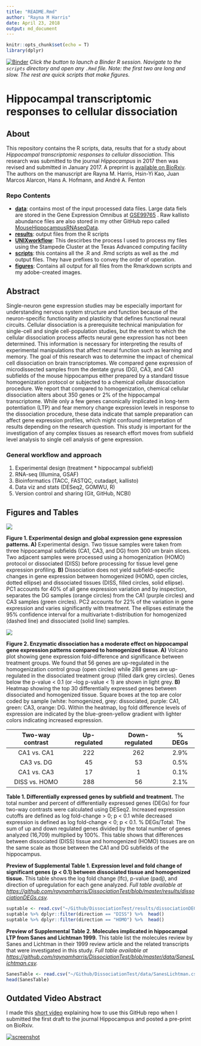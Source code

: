 ```yaml
---
title: "README.Rmd"
author: "Rayna M Harris"
date: April 23, 2018
output: md_document
---
```


```r
knitr::opts_chunk$set(echo = T)
library(dplyr)
```

[![Binder](http://mybinder.org/badge.svg)](http://beta.mybinder.org/v2/gh/raynamharris/DissociationTest/master?urlpath=rstudio) _Click the button to launch a Binder R session. Navigate to the `scripts` directory and open any `.Rmd` file. Note: the first two are long and slow. The rest are quick scripts that make figures._ 

# Hippocampal transcriptomic responses to cellular dissociation

## About

This repository contains the R scripts, data, results that for a study about _Hippocampal transcriptomic responses to cellular dissociation_. This research was submitted to the journal _Hippocampus_ in 2017 then was revised and submitted in January 2017. A preprint is [available on BioRxiv](https://www.biorxiv.org/content/early/2019/01/21/153585). The authors on the manuscript are Rayna M. Harris, Hsin-Yi Kao, Juan Marcos Alarcon, Hans A. Hofmann, and André A. Fenton

### Repo Contents

- [**data**](./data/): contains most of the input processed data files. Large data fiels are stored in the Gene Expression Omnibus at [GSE99765](https://www.ncbi.nlm.nih.gov/geo/query/acc.cgi?acc=GSE99765) . Raw kallisto abundance files are also stored in my other GitHub repo called [MouseHippocampusRNAseqData](https://github.com/raynamharris/MouseHippocampusRNAseqData).
- [**results**](./results): output files from the R scripts
- [**UNIXworkflow**](./UNIXworkflow/): This descirbes the process I used to process my files using the Stampede Cluster at the Texas Advanced computing facility
- [**scripts**](./scripts/): this contains all the .R and .Rmd scripts as well as the .md output files. They have prefixes to convey the order of operation.
- [**figures**](./figures/): Contains all output for all files from the Rmarkdown scripts and my adobe-created images. 


## Abstract

Single-neuron gene expression studies may be especially important for understanding nervous system structure and function because of the neuron-specific functionality and plasticity that defines functional neural circuits. Cellular dissociation is a prerequisite technical manipulation for single-cell and single cell-population studies, but the extent to which the cellular dissociation process affects neural gene expression has not been determined. This information is necessary for interpreting the results of experimental manipulations that affect neural function such as learning and memory. The goal of this research was to determine the impact of chemical cell dissociation on brain transcriptomes. We compared gene expression of microdissected samples from the dentate gyrus (DG), CA3, and CA1 subfields of the mouse hippocampus either prepared by a standard tissue homogenization protocol or subjected to a chemical cellular dissociation procedure. We report that compared to homogenization, chemical cellular dissociation alters about 350 genes or 2% of the hippocampal transcriptome. While only a few genes canonically implicated in long-term potentiation (LTP) and fear memory change expression levels in response to the dissociation procedure, these data indicate that sample preparation can affect gene expression profiles, which might confound interpretation of results depending on the research question. This study is important for the investigation of any complex tissues as research effort moves from subfield level analysis to single cell analysis of gene expression.

### General workflow and approach

1. Experimental design (treatment * hippocampal subfield)
2. RNA-seq (Illumina, GSAF)
3. Bioinformatics (TACC, FASTQC, cutadapt, kallisto)
4. Data viz and stats (DESeq2, GOMWU, R)
5. Version control and sharing (Git, GitHub, NCBI)

## Figures and Tables

![](./figures/figure1.png)

**Figure 1. Experimental design and global expression gene expression patterns.
A)** Experimental design. Two tissue samples were taken from three hippocampal subfields (CA1, CA3, and DG) from 300 um brain slices. Two adjacent samples were processed using a homogenization (HOMO) protocol or dissociated (DISS) before processing for tissue level gene expression profiling. **B)** Dissociation does not yield subfield-specific changes in gene expression between homogenized (HOMO, open circles, dotted ellipse) and dissociated tissues (DISS, filled circles, solid ellipse). PC1 accounts for 40% of all gene expression variation and by inspection, separates the DG samples (orange circles) from the CA1 (purple circles) and CA3 samples (green circles). PC2 accounts for 22% of the variation in gene expression and varies significantly with treatment. The ellipses estimate the 95% confidence interval for a multivariate t-distribution for homogenized (dashed line) and dissociated (solid line) samples. 

![](./figures/figure2.png)

**Figure 2. Enzymatic dissociation has a moderate effect on hippocampal gene expression patterns compared to homogenized tissue.
A)** Volcano plot showing gene expression fold-difference and significance between treatment groups. We found that 56 genes are up-regulated in the homogenization control group (open circles) while 288 genes are up-regulated in the dissociated treatment group (filled dark grey circles). Genes below the p-value < 0.1 (or –log p-value < 1) are shown in light grey. **B)** Heatmap showing the top 30 differentially expressed genes between dissociated and homogenized tissue. Square boxes at the top are color coded by sample (white: homogenized, grey: dissociated, purple: CA1, green: CA3, orange: DG. Within the heatmap, log fold difference levels of expression are indicated by the blue-green-yellow gradient with lighter colors indicating increased expression.


| Two-way contrast | Up-regulated |Down-regulated |  % DEGs |
|:-------------:|:-------------:|:-------------:|:-------------:|
| CA1 vs. CA1 | 222 | 262 | 2.9% |
| CA3 vs. DG | 45 | 53 | 0.5% |
| CA1 vs. CA3 | 17 | 1 | 0.1% | 
| DISS vs. HOMO | 288 | 56 | 2.1% |

**Table 1. Differentially expressed genes by subfield and treatment.** 
The total number and percent of differentially expressed genes (DEGs) for four two-way contrasts were calculated using DESeq2. Increased expression cutoffs are defined as log fold-change > 0; p < 0.1 while decreased expression is defined as log fold-change < 0; p < 0.1. % DEGs/Total: The sum of up and down regulated genes divided by the total number of genes analyzed (16,709) multiplied by 100%. This table shows that differences between dissociated (DISS) tissue and homogenized (HOMO) tissues are on the same scale as those between the CA1 and DG subfields of the hippocampus. 


**Preview of Supplemental Table 1. Expression level and fold change of significant genes (p < 0.1) between dissociated tissue and homogenized tissue.**
This table shows the log fold change (lfc), p-value (padj), and direction of upregulation for each gene analyzed. _Full table available at <https://github.com/raynamharris/DissociationTest/blob/master/results/dissociationDEGs.csv>._

```r
suptable <- read.csv("~/Github/DissociationTest/results/dissociationDEGs.csv", header = T)
suptable %>% dplyr::filter(direction == "DISS") %>%  head()
suptable %>% dplyr::filter(direction == "HOMO") %>%  head()
```

**Preview of Supplemental Table 2. Molecules implicated in hippocampal LTP from Sanes and Lichtman 1999.**  This table list the molecules review by Sanes and Lichtman in their 1999 review article and the related transcripts that were investigated in this study. _Full table available at <https://github.com/raynamharris/DissociationTest/blob/master/data/SanesLichtman.csv>._

```r
SanesTable <- read.csv("~/Github/DissociationTest/data/SanesLichtman.csv", header = T)
head(SanesTable)
```

## Outdated Video Abstract

I made this [short video](https://www.youtube.com/watch?v=taeAqimxXWo) explaining how to use this GitHub repo when I submitted the first draft to the journal Hippocampus and posted a pre-print on BioRxiv. 

[![screenshot](./figures/screenshot.png)](https://www.youtube.com/watch?v=taeAqimxXWo)